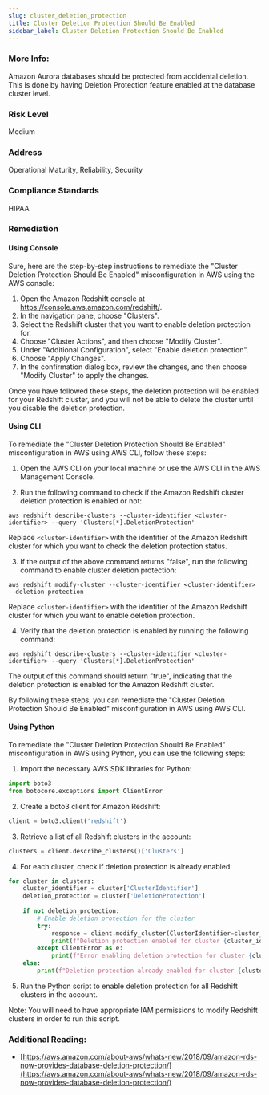 ```yaml
---
slug: cluster_deletion_protection
title: Cluster Deletion Protection Should Be Enabled
sidebar_label: Cluster Deletion Protection Should Be Enabled
---
```


### More Info:

Amazon Aurora databases should be protected from accidental deletion. This is done by having Deletion Protection feature enabled at the database cluster level.

### Risk Level

Medium

### Address

Operational Maturity, Reliability, Security

### Compliance Standards

HIPAA

### Remediation

#### Using Console

Sure, here are the step-by-step instructions to remediate the "Cluster Deletion Protection Should Be Enabled" misconfiguration in AWS using the AWS console:

1. Open the Amazon Redshift console at https://console.aws.amazon.com/redshift/.
2. In the navigation pane, choose "Clusters".
3. Select the Redshift cluster that you want to enable deletion protection for.
4. Choose "Cluster Actions", and then choose "Modify Cluster".
5. Under "Additional Configuration", select "Enable deletion protection".
6. Choose "Apply Changes".
7. In the confirmation dialog box, review the changes, and then choose "Modify Cluster" to apply the changes.

Once you have followed these steps, the deletion protection will be enabled for your Redshift cluster, and you will not be able to delete the cluster until you disable the deletion protection.

#### Using CLI

To remediate the "Cluster Deletion Protection Should Be Enabled" misconfiguration in AWS using AWS CLI, follow these steps:

1. Open the AWS CLI on your local machine or use the AWS CLI in the AWS Management Console.

2. Run the following command to check if the Amazon Redshift cluster deletion protection is enabled or not:

```
aws redshift describe-clusters --cluster-identifier <cluster-identifier> --query 'Clusters[*].DeletionProtection'
```

Replace `<cluster-identifier>` with the identifier of the Amazon Redshift cluster for which you want to check the deletion protection status.

3. If the output of the above command returns "false", run the following command to enable cluster deletion protection:

```
aws redshift modify-cluster --cluster-identifier <cluster-identifier> --deletion-protection
```

Replace `<cluster-identifier>` with the identifier of the Amazon Redshift cluster for which you want to enable deletion protection.

4. Verify that the deletion protection is enabled by running the following command:

```
aws redshift describe-clusters --cluster-identifier <cluster-identifier> --query 'Clusters[*].DeletionProtection'
```

The output of this command should return "true", indicating that the deletion protection is enabled for the Amazon Redshift cluster.

By following these steps, you can remediate the "Cluster Deletion Protection Should Be Enabled" misconfiguration in AWS using AWS CLI.

#### Using Python

To remediate the "Cluster Deletion Protection Should Be Enabled" misconfiguration in AWS using Python, you can use the following steps:

1. Import the necessary AWS SDK libraries for Python:

```python
import boto3
from botocore.exceptions import ClientError
```

2. Create a boto3 client for Amazon Redshift:

```python
client = boto3.client('redshift')
```

3. Retrieve a list of all Redshift clusters in the account:

```python
clusters = client.describe_clusters()['Clusters']
```

4. For each cluster, check if deletion protection is already enabled:

```python
for cluster in clusters:
    cluster_identifier = cluster['ClusterIdentifier']
    deletion_protection = cluster['DeletionProtection']
    
    if not deletion_protection:
        # Enable deletion protection for the cluster
        try:
            response = client.modify_cluster(ClusterIdentifier=cluster_identifier, DeletionProtection=True)
            print(f"Deletion protection enabled for cluster {cluster_identifier}")
        except ClientError as e:
            print(f"Error enabling deletion protection for cluster {cluster_identifier}: {e}")
    else:
        print(f"Deletion protection already enabled for cluster {cluster_identifier}")
```

5. Run the Python script to enable deletion protection for all Redshift clusters in the account.

Note: You will need to have appropriate IAM permissions to modify Redshift clusters in order to run this script.

### Additional Reading:

- [https://aws.amazon.com/about-aws/whats-new/2018/09/amazon-rds-now-provides-database-deletion-protection/](https://aws.amazon.com/about-aws/whats-new/2018/09/amazon-rds-now-provides-database-deletion-protection/) 

